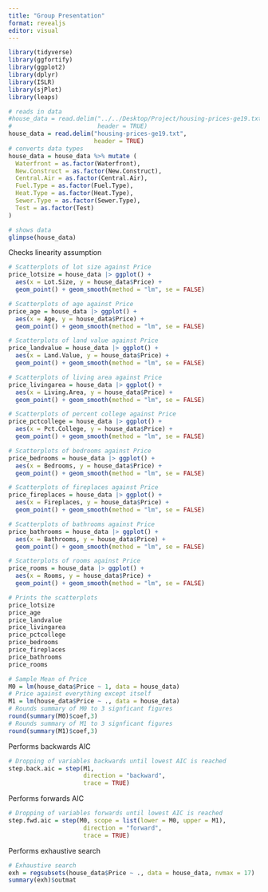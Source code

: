 ```yaml
---
title: "Group Presentation"
format: revealjs
editor: visual
---
```


```r
library(tidyverse)
library(ggfortify)
library(ggplot2)
library(dplyr)
library(ISLR)
library(sjPlot)
library(leaps)

# reads in data
#house_data = read.delim("../../Desktop/Project/housing-prices-ge19.txt",
#                        header = TRUE)
house_data = read.delim("housing-prices-ge19.txt",
                        header = TRUE)
# converts data types 
house_data = house_data %>% mutate ( 
  Waterfront = as.factor(Waterfront), 
  New.Construct = as.factor(New.Construct), 
  Central.Air = as.factor(Central.Air), 
  Fuel.Type = as.factor(Fuel.Type), 
  Heat.Type = as.factor(Heat.Type), 
  Sewer.Type = as.factor(Sewer.Type), 
  Test = as.factor(Test) 
) 

# shows data
glimpse(house_data)
```

Checks linearity assumption

```r
# Scatterplots of lot size against Price
price_lotsize = house_data |> ggplot() +
  aes(x = Lot.Size, y = house_data$Price) + 
  geom_point() + geom_smooth(method = "lm", se = FALSE)

# Scatterplots of age against Price
price_age = house_data |> ggplot() +
  aes(x = Age, y = house_data$Price) + 
  geom_point() + geom_smooth(method = "lm", se = FALSE)

# Scatterplots of land value against Price
price_landvalue = house_data |> ggplot() +
  aes(x = Land.Value, y = house_data$Price) + 
  geom_point() + geom_smooth(method = "lm", se = FALSE)

# Scatterplots of living area against Price
price_livingarea = house_data |> ggplot() +
  aes(x = Living.Area, y = house_data$Price) + 
  geom_point() + geom_smooth(method = "lm", se = FALSE)

# Scatterplots of percent college against Price
price_pctcollege = house_data |> ggplot() +
  aes(x = Pct.College, y = house_data$Price) + 
  geom_point() + geom_smooth(method = "lm", se = FALSE)

# Scatterplots of bedrooms against Price
price_bedrooms = house_data |> ggplot() +
  aes(x = Bedrooms, y = house_data$Price) + 
  geom_point() + geom_smooth(method = "lm", se = FALSE)

# Scatterplots of fireplaces against Price
price_fireplaces = house_data |> ggplot() +
  aes(x = Fireplaces, y = house_data$Price) + 
  geom_point() + geom_smooth(method = "lm", se = FALSE)

# Scatterplots of bathrooms against Price
price_bathrooms = house_data |> ggplot() +
  aes(x = Bathrooms, y = house_data$Price) + 
  geom_point() + geom_smooth(method = "lm", se = FALSE)

# Scatterplots of rooms against Price
price_rooms = house_data |> ggplot() +
  aes(x = Rooms, y = house_data$Price) + 
  geom_point() + geom_smooth(method = "lm", se = FALSE)
```

```r
# Prints the scatterplots
price_lotsize
price_age
price_landvalue
price_livingarea
price_pctcollege
price_bedrooms
price_fireplaces
price_bathrooms
price_rooms
```

```r
# Sample Mean of Price
M0 = lm(house_data$Price ~ 1, data = house_data)
# Price against everything except itself
M1 = lm(house_data$Price ~ ., data = house_data)
# Rounds summary of M0 to 3 signficant figures
round(summary(M0)$coef,3)
# Rounds summary of M1 to 3 signficant figures
round(summary(M1)$coef,3)
```

Performs backwards AIC

```r
# Dropping of variables backwards until lowest AIC is reached
step.back.aic = step(M1,
                     direction = "backward",
                     trace = TRUE)
```

Performs forwards AIC

```r
# Dropping of variables forwards until lowest AIC is reached
step.fwd.aic = step(M0, scope = list(lower = M0, upper = M1),
                     direction = "forward",
                     trace = TRUE)
```

Performs exhaustive search

```r
# Exhaustive search
exh = regsubsets(house_data$Price ~ ., data = house_data, nvmax = 17)
summary(exh)$outmat
```
